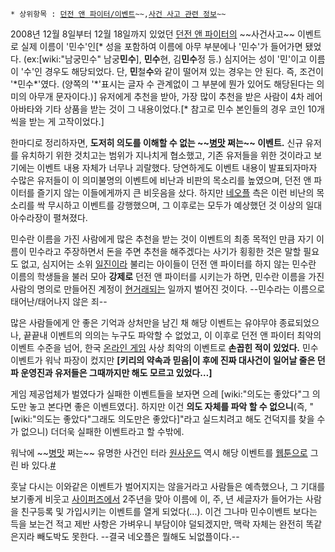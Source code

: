  * 상위항목 : [[던전 앤 파이터/이벤트]]~~,[[사건 사고 관련 정보]]~~

2008년 12월 8일부터 12월 18일까지 있었던 [[던전 앤 파이터]]의 ~~사건사고~~ 이벤트로 실제 이름이 '민수'인[* 성을 포함하여 이름에 아무 부분에나 '민수'가 들어가면 됐었다. (ex:[wiki:"남궁민수" 남궁'''민수'''], '''민수'''현, 김'''민수'''정 등.) 심지어는 성이 '민'이고 이름이 '수'인 경우도 해당되었다. 단, '''민'''철'''수'''와 같이 떨어져 있는 경우는 안 된다. 즉, 조건이 '*민수*'였다. (양쪽의 '*'표시는 글자 수 관계없이 그 부분에 뭔가 있어도 해당된다는 의미의 아무개 문자이다.)] 유저에게 추천을 받아, 가장 많이 추천을 받은 사람이 4차 레어아바타와 기타 상품을 받는 것이 그 내용이었다.[* 참고로 민수 본인들의 경우 코인 10개씩을 받는 게 고작이었다.]

한마디로 정리하자면, '''도저히 의도를 이해할 수 없는 ~~[[병맛]] 쩌는~~ 이벤트.''' 신규 유저를 유치하기 위한 것치고는 범위가 지나치게 협소했고, 기존 유저들을 위한 것이라고 보기에는 이벤트 내용 자체가 너무나 괴랄했다. 당연하게도 이벤트 내용이 발표되자마자 수많은 유저들이 이 의미불명의 이벤트에 비난과 비판의 목소리를 높였으며, 던전 앤 파이터를 즐기지 않는 이들에게까지 큰 비웃음을 샀다.  하지만 [[네오플]] 측은 이런 비난의 목소리를 싹 무시하고 이벤트를 강행했으며, 그 이후로는 모두가 예상했던 것 이상의 일대 아수라장이 펼쳐졌다.

민수란 이름을 가진 사람에게 많은 추천을 받는 것이 이벤트의 최종 목적인 만큼 자기 이름이 민수라고 주장하면서 돈을 주면 추천을 해주겠다는 사기가 횡횡한 것은 말할 필요도 없고, 심지어는 소위 [[일진]]이라 불리는 아이들이 던전 앤 파이터를 하지 않는 민수란 이름의 학생들을 불러 모아 '''강제로''' 던전 앤 파이터를 시키는가 하면, 민수란 이름을 가진 사람의 명의로 만들어진 계정이 [[현거래]]되는 일까지 벌어진 것이다. --민수라는 이름으로 태어난/태어나지 않은 죄--

많은 사람들에게 안 좋은 기억과 상처만을 남긴 채 해당 이벤트는 유야무야 종료되었으나, 끝끝내 이벤트의 의의는 누구도 파악할 수 없었고, 이 이후로 던전 앤 파이터 최악의 이벤트 수준을 넘어, 한국 [[온라인 게임]] 사상 최악의 이벤트로 '''손꼽힌 적이 있었다.''' 민수 이벤트가 워낙 파장이 컸지만 '''[키리의 약속과 믿음|이 후에 진짜 대사건이 일어날 줄은 던파 운영진과 유저들은 그때까지만 해도 모르고 있었다…]'''

게임 제공업체가 벌였다가 실패한 이벤트들을 보자면 으레 [wiki:"의도는 좋았다"그 의도만 놓고 본다면 좋은 이벤트였다]. 하지만 이건 '''의도 자체를 파악 할 수 없으니'''(즉, "[wiki:"의도는 좋았다"그래도 의도만은 좋았다]"라고 실드치려고 해도 건덕지를 찾을 수가 없으니) 더더욱 실패한 이벤트라고 할 수밖에.

워낙에 ~~[[병맛]] 쩌는~~ 유명한 사건인 터라 [[원사운드]] 역시 해당 이벤트를 [[웹툰]]으로 그린 바 있다.[http://www.thisisgame.com/board/view.php?id=203215&board=&category=106 #] 

훗날 다시는 이와같은 이벤트가 벌어지지는 않을거라고 사람들은 예측했으나, 그 기대를 보기좋게 비웃고 [[사이퍼즈]]에서 2주년을 맞아 이름에 이, 주, 년 세글자가 들어가는 사람을 친구등록 및 가입시키는 이벤트를 열게 되었다(...). 이건 그나마 민수이벤트 보다는 득을 보는건 적고 제반 사항은 가벼우니 부담이야 덜되겠지만, 맥락 자체는 완전히 똑같은지라 빼도박도 못한다. --결국 네오플은 뭘해도 뇌없플이다.--

